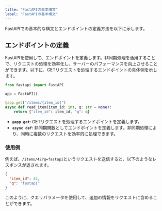 ```yaml
---
title: "FastAPIの基本構文"
label: "FastAPIの基本構文"
---
```


FastAPIでの基本的な構文とエンドポイントの定義方法を以下に示します。

## エンドポイントの定義

FastAPIを使用して、エンドポイントを定義します。非同期処理を活用することで、リクエストの処理を効率化し、サーバーのパフォーマンスを向上させることができます。以下に、GETリクエストを処理するエンドポイントの具体例を示します。

```python
from fastapi import FastAPI

app = FastAPI()

@app.get("/items/{item_id}")
async def read_item(item_id: int, q: str = None):
    return {"item_id": item_id, "q": q}
```

- **`@app.get`**: GETリクエストを処理するエンドポイントを定義します。
- **`async def`**: 非同期関数としてエンドポイントを定義します。非同期処理により、同時に複数のリクエストを効率的に処理できます。

### 使用例

例えば、`/items/42?q=fastapi`というリクエストを送信すると、以下のようなレスポンスが返されます。

```json
{
  "item_id": 42,
  "q": "fastapi"
}
```

このように、クエリパラメータを使用して、追加の情報をリクエストに含めることができます。
